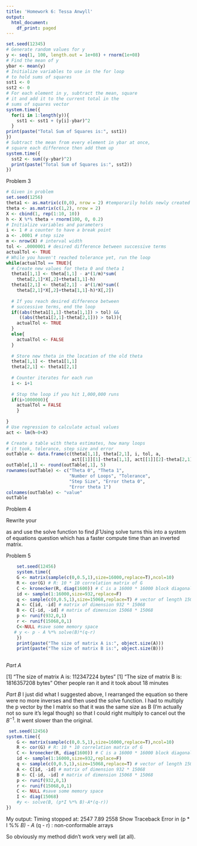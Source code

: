 ```yaml
---
title: 'Homework 6: Tessa Anwyll'
output:
  html_document:
    df_print: paged
---
```



```r
set.seed(12345)
# Generate random values for y
y <- seq(1, 100, length.out = 1e+08) + rnorm(1e+08)
# Find the mean of y
ybar <- mean(y)
# Initialize variables to use in the for loop 
# to hold sums of squares
sst1 <- 0
sst2 <- 0
# For each element in y, subtract the mean, square 
# it and add it to the current total in the 
# sums of squares vector
system.time({
  for(i in 1:length(y)){
    sst1 <- sst1 + (y[i]-ybar)^2
  }
print(paste("Total Sum of Squares is:", sst1))
})
# Subtract the mean from every element in ybar at once, 
# square each difference then add them up
system.time({
  sst2 <- sum((y-ybar)^2)
  print(paste("Total Sum of Squares is:", sst2))
})
```


Problem 3
```r
# Given in problem
set.seed(1256)
theta1 <- as.matrix(c(0,0), nrow = 2) #temporarily holds newly created value
theta <- as.matrix(c(1,2), nrow = 2)
X <- cbind(1, rep(1:10, 10))
h <- X %*% theta + rnorm(100, 0, 0.2)
# Initialize variables and parameters
i <- 1 # a counter to have a break point
a <- .0001 # step size
m <- nrow(X) # interval width
tol <- .0000001 # desired difference between successive terms
actualTol <- TRUE
# While you haven't reached tolerance yet, run the loop
while(actualTol == TRUE){
  # Create new values for theta 0 and theta 1
  theta1[1,1] <- theta[1,1] - a*(1/m)*sum(
    theta[2,1]*X[,2]+theta[1,1]-h)
  theta1[2,1] <- theta[2,1] - a*(1/m)*sum((
    theta[2,1]*X[,2]+theta[1,1]-h)*X[,2])
  
  # If you reach desired difference between 
  # successive terms, end the loop
  if((abs(theta1[1,1]-theta[1,1]) > tol) && 
     ((abs(theta1[2,1]-theta[2,1])) > tol)){
    actualTol <- TRUE
  }
  else{
    actualTol <- FALSE
  }
  
  # Store new theta in the location of the old theta
  theta[1,1] <- theta1[1,1]
  theta[2,1] <- theta1[2,1]
  
  # Counter iterates for each run
  i <- i+1
  
  # Stop the loop if you hit 1,000,000 runs
  if(i>1000000){
    actualTol = FALSE
    }
  
}
# Use regression to calculate actual values
act <- lm(h~0+X)

# Create a table with theta estimates, how many loops 
# it took, tolerance, step size and error
outTable <- data.frame(c(theta[1,1], theta[2,1], i, tol, a, 
                         act[[1]][1]-theta[1,1], act[[1]][2]-theta[2,1]))
outTable[,1] <- round(outTable[,1], 5)
rownames(outTable) <- c("Theta 0", "Theta 1", 
                        "Number of Loops", "Tolerance", 
                        "Step Size", "Error theta 0", 
                        "Error theta 1")
colnames(outTable) <- "value"
outTable
```

Problem 4

Rewrite your 
\begin{equation*}
\hat\beta = (X'X)^{-1}X'\underline{y}
\end{equation*} 

as 
\begin{equation*}
(X'X)\hat\beta = X'\underline{y}
\end{equation*} 
and use the solve function to find $\hat{\beta}$
Using solve turns this into a system of equations question which has a faster compute time than an inverted matrix.

Problem 5
```r

    set.seed(12456) 
    system.time({
    G <- matrix(sample(c(0,0.5,1),size=16000,replace=T),ncol=10)
    R <- cor(G) # R: 10 * 10 correlation matrix of G
    C <- kronecker(R, diag(1600)) # C is a 16000 * 16000 block diagonal matrix
    id <- sample(1:16000,size=932,replace=F)
    q <- sample(c(0,0.5,1),size=15068,replace=T) # vector of length 15068
    A <- C[id, -id] # matrix of dimension 932 * 15068
    B <- C[-id, -id] # matrix of dimension 15068 * 15068
    p <- runif(932,0,1)
    r <- runif(15068,0,1)
    C<-NULL #save some memory space
   # y <- p - A %*% solve(B)*(q-r)
    })
    print(paste("The size of matrix A is:", object.size(A)))
    print(paste("The size of matrix B is:", object.size(B)))
    
```


*Part A* 

[1] "The size of matrix A is: 112347224 bytes"
[1] "The size of matrix B is: 1816357208 bytes"
Other people ran it and it took about 18 minutes

*Part B*
I just did what I suggested above, I rearranged the equation so there were no more inverses and then used the solve function. I had to multiply the p vector by the I matrix so that it was the same size as B (I'm actually not so sure it's legal though) so that I could right multiply to cancel out the $B^{-1}$. It went slower than the original. 

```r
 set.seed(12456) 
system.time({
    G <- matrix(sample(c(0,0.5,1),size=16000,replace=T),ncol=10)
    R <- cor(G) # R: 10 * 10 correlation matrix of G
    C <- kronecker(R, diag(1600)) # C is a 16000 * 16000 block diagonal matrix
    id <- sample(1:16000,size=932,replace=F)
    q <- sample(c(0,0.5,1),size=15068,replace=T) # vector of length 15068
    A <- C[id, -id] # matrix of dimension 932 * 15068
    B <- C[-id, -id] # matrix of dimension 15068 * 15068
    p <- runif(932,0,1)
    r <- runif(15068,0,1)
    C <- NULL #save some memory space
    I <- diag(15068)
    #y <- solve(B, (p*I %*% B)-A*(q-r))
})
```
My output: Timing stopped at: 2547 7.89 2558
 Show Traceback
Error in (p * I %*% B) - A * (q - r) : non-conformable arrays


So obviously my method didn't work very well (at all).
